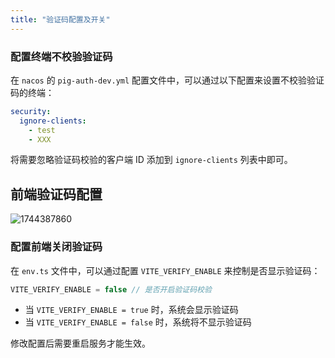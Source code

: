 ```yaml
---
title: "验证码配置及开关"
---
```



### 配置终端不校验验证码

在 `nacos` 的 `pig-auth-dev.yml` 配置文件中，可以通过以下配置来设置不校验验证码的终端：

```yaml
security:
  ignore-clients:
    - test
    - XXX
```

将需要忽略验证码校验的客户端 ID 添加到 `ignore-clients` 列表中即可。

## 前端验证码配置

<img src='https://minio.pigx.vip/oss/202504/1744387860.png' alt='1744387860'/>

### 配置前端关闭验证码

在 `env.ts` 文件中，可以通过配置 `VITE_VERIFY_ENABLE` 来控制是否显示验证码：

```typescript
VITE_VERIFY_ENABLE = false // 是否开启验证码校验
```

- 当 `VITE_VERIFY_ENABLE = true` 时，系统会显示验证码
- 当 `VITE_VERIFY_ENABLE = false` 时，系统将不显示验证码

<Note>
修改配置后需要重启服务才能生效。
</Note>
